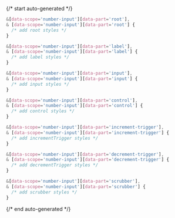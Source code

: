 {/* start auto-generated */}

```scss
&[data-scope='number-input'][data-part='root'],
& [data-scope='number-input'][data-part='root'] {
  /* add root styles */
}

&[data-scope='number-input'][data-part='label'],
& [data-scope='number-input'][data-part='label'] {
  /* add label styles */
}

&[data-scope='number-input'][data-part='input'],
& [data-scope='number-input'][data-part='input'] {
  /* add input styles */
}

&[data-scope='number-input'][data-part='control'],
& [data-scope='number-input'][data-part='control'] {
  /* add control styles */
}

&[data-scope='number-input'][data-part='increment-trigger'],
& [data-scope='number-input'][data-part='increment-trigger'] {
  /* add incrementTrigger styles */
}

&[data-scope='number-input'][data-part='decrement-trigger'],
& [data-scope='number-input'][data-part='decrement-trigger'] {
  /* add decrementTrigger styles */
}

&[data-scope='number-input'][data-part='scrubber'],
& [data-scope='number-input'][data-part='scrubber'] {
  /* add scrubber styles */
}
```

{/* end auto-generated */}
